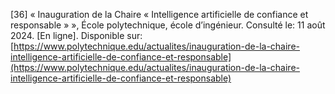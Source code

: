 \[36\]		« Inauguration de la Chaire « Intelligence artificielle de confiance et responsable » », École polytechnique, école d’ingénieur. Consulté le: 11 août 2024\. \[En ligne\]. Disponible sur: [https://www.polytechnique.edu/actualites/inauguration-de-la-chaire-intelligence-artificielle-de-confiance-et-responsable](https://www.polytechnique.edu/actualites/inauguration-de-la-chaire-intelligence-artificielle-de-confiance-et-responsable)